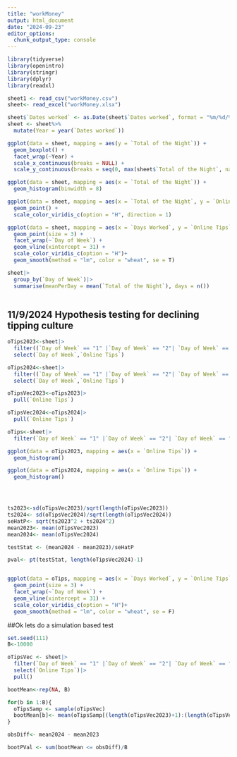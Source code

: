 ```yaml
---
title: "workMoney"
output: html_document
date: "2024-09-23"
editor_options: 
  chunk_output_type: console
---
```




```r
library(tidyverse)
library(openintro)
library(stringr)
library(dplyr)
library(readxl)
```

```r
sheet1 <- read_csv("workMoney.csv")
sheet<- read_excel("workMoney.xlsx")
```

```r
sheet$`Dates worked` <- as.Date(sheet$`Dates worked`, format = "%m/%d/%Y")
sheet <- sheet%>%
  mutate(Year = year(`Dates worked`))

ggplot(data = sheet, mapping = aes(y = `Total of the Night`)) +
  geom_boxplot() +
  facet_wrap(~Year) +
  scale_x_continuous(breaks = NULL) +
  scale_y_continuous(breaks = seq(0, max(sheet$`Total of the Night`, na.rm = TRUE), by = 10))

ggplot(data = sheet, mapping = aes(x = `Total of the Night`)) +
  geom_histogram(binwidth = 8)

ggplot(data = sheet, mapping = aes(x = `Total of the Night`, y = `Online Tips`, colour = `Tip out`)) +
  geom_point() +
  scale_color_viridis_c(option = "H", direction = 1)

ggplot(data = sheet, mapping = aes(x = `Days Worked`, y = `Online Tips`, colour = `Sum of Tips`)) + 
  geom_point(size = 3) +
  facet_wrap(~`Day of Week`) +
  geom_vline(xintercept = 31) +
  scale_color_viridis_c(option = "H")+
  geom_smooth(method = "lm", color = "wheat", se = T)

sheet|>
  group_by(`Day of Week`)|>
  summarise(meanPerDay = mean(`Total of the Night`), days = n())
  

```

## 11/9/2024 Hypothesis testing for declining tipping culture
```r
oTips2023<-sheet|>
  filter((`Day of Week` == "1" |`Day of Week` == "2"| `Day of Week` == "3")& str_detect(`Dates worked`, "2023"))|>
  select(`Day of Week`,`Online Tips`)

oTips2024<-sheet|>
  filter((`Day of Week` == "1" |`Day of Week` == "2"| `Day of Week` == "3")&str_detect(`Dates worked`, "2024"))|>
  select(`Day of Week`,`Online Tips`)

oTipsVec2023<-oTips2023|>
  pull(`Online Tips`)

oTipsVec2024<-oTips2024|>
  pull(`Online Tips`)

oTips<-sheet|>
  filter(`Day of Week` == "1" |`Day of Week` == "2"| `Day of Week` == "3")

ggplot(data = oTips2023, mapping = aes(x = `Online Tips`)) +
  geom_histogram()

ggplot(data = oTips2024, mapping = aes(x = `Online Tips`)) +
  geom_histogram()




ts2023<-sd(oTipsVec2023)/sqrt(length(oTipsVec2023))
ts2024<- sd(oTipsVec2024)/sqrt(length(oTipsVec2024))
seHatP<- sqrt(ts2023^2 + ts2024^2)
mean2023<- mean(oTipsVec2023)
mean2024<- mean(oTipsVec2024)

testStat <- (mean2024 - mean2023)/seHatP

pval<- pt(testStat, length(oTipsVec2024)-1)


ggplot(data = oTips, mapping = aes(x = `Days Worked`, y = `Online Tips`, colour = `Sum of Tips`)) + 
  geom_point(size = 3) +
  facet_wrap(~`Day of Week`) +
  geom_vline(xintercept = 31) +
  scale_color_viridis_c(option = "H")+
  geom_smooth(method = "lm", color = "wheat", se = F)
```

##Ok lets do a simulation based test
```r
set.seed(111)
B<-10000

oTipsVec <- sheet|>
  filter(`Day of Week` == "1" |`Day of Week` == "2"| `Day of Week` == "3")|>
  select(`Online Tips`)|>
  pull()

bootMean<-rep(NA, B)

for(b in 1:B){
  oTipsSamp <- sample(oTipsVec)
  bootMean[b]<- mean(oTipsSamp[(length(oTipsVec2023)+1):(length(oTipsVec))]) - mean(oTipsSamp[1:length(oTipsVec2023)])
}

obsDiff<- mean2024 - mean2023

bootPVal <- sum(bootMean <= obsDiff)/B
```


